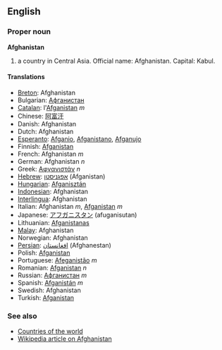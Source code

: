 ==English==
===Proper noun===
'''Afghanistan'''

# a country in Central Asia. Official name: Afghanistan. Capital: Kabul.

====Translations====
*[[Breton]]: Afghanistan
*Bulgarian: [[Афганистан]]
*[[Catalan]]: l'[[Afganistan]] ''m''
*Chinese: [[阿富汗]]
*Danish: Afghanistan
*Dutch: Afghanistan
*[[Esperanto]]: [[Afganio]], [[Afganistano]], [[Afganujo]]
*Finnish: [[Afganistan]]
*French: Afghanistan ''m''
*German: Afghanistan ''n''
*Greek: [[Αφγανιστάν]] ''n''
*[[Hebrew]]: [[אפגניסטן]] (Afganistan)
*[[Hungarian]]: [[Afganisztán]]
*[[Indonesian]]: Afghanistan
*[[Interlingua]]: Afghanistan
*Italian: Afghanistan ''m'', [[Afganistan]] ''m''
*Japanese: [[アフガニスタン]] (afuganisutan)
*Lithuanian: [[Afganistanas]]
*[[Malay]]: Afghanistan
*Norwegian: Afghanistan
*[[Persian]]: [[افغانستان]] (Afghanestan)
*Polish: [[Afganistan]]
*Portuguese: [[Afeganistão]] ''m''
*Romanian: [[Afganistan]] ''n''
*Russian: [[Афганистан]] ''m''
*Spanish: [[Afganistán]] ''m''
*Swedish: Afghanistan
*Turkish: [[Afganistan]]

===See also===
*[[Countries of the world]]
*[[w:Afghanistan|Wikipedia article on Afghanistan]]